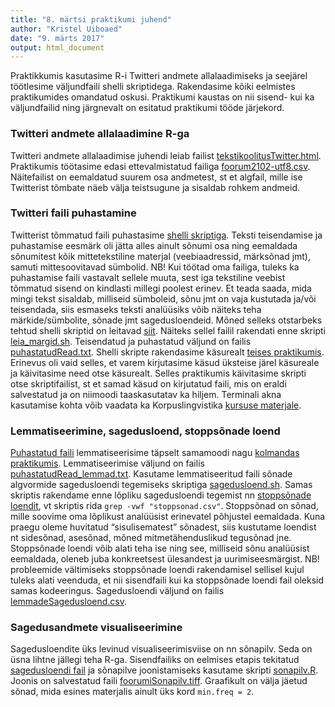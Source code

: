 ```yaml
---
title: "8. märtsi praktikumi juhend"
author: "Kristel Uiboaed"
date: "9. märts 2017"
output: html_document
---
```


Praktikkumis kasutasime R-i Twitteri andmete allalaadimiseks ja seejärel töötlesime väljundfaili shelli skriptidega. Rakendasime kõiki eelmistes praktikumides omandatud oskusi. Praktikumi kaustas on nii sisend- kui ka väljundfailid ning järgnevalt on esitatud praktikumi tööde järjekord.

### Twitteri andmete allalaadimine R-ga

Twitteri andmete allalaadimise juhendi leiab failist [tekstikoolitusTwitter.html](tekstikoolitusTwitter.html). Praktikumis töötasime edasi ettevalmistatud failiga [foorum2102-utf8.csv](foorum2102-utf8.csv). Näitefailist on eemaldatud suurem osa andmetest, st et algfail, mille ise Twitterist tõmbate näeb välja teistsugune ja sisaldab rohkem andmeid.

### Twitteri faili puhastamine

Twitterist tõmmatud faili puhastasime [shelli skriptiga](foorumiPuhastus.sh). Teksti teisendamise ja puhastamise eesmärk oli jätta alles ainult sõnumi osa ning eemaldada sõnumitest kõik mittetekstiline materjal (veebiaadressid, märksõnad jmt), samuti mittesoovitavad sümbolid. NB! Kui töötad oma failiga, tuleks ka puhastamise faili vastavalt sellele muuta, sest iga tekstiline veebist tõmmatud sisend on kindlasti millegi poolest erinev. Et teada saada, mida mingi tekst sisaldab, milliseid sümboleid, sõnu jmt on vaja kustutada ja/või teisendada, siis esmaseks teksti analüüsiks võib näiteks teha märkide/sümbolite, sõnade jmt sagedusloendeid. Mõned selleks otstarbeks tehtud shelli skriptid on leitavad [siit](https://github.com/kristel-/Corpus-Linguistics/tree/master/Unix). Näiteks sellel failil rakendati enne skripti [leia_margid.sh](leia_margid.sh). Teisendatud ja puhastatud väljund on failis [puhastatudRead.txt](puhastatudRead.txt). Shelli skripte rakendasime käsurealt [teises praktikumis](https://github.com/kristel-/Tekstikoolitus-2017/tree/master/25-01-praktikum). Erinevus oli vaid selles, et varem kirjutasime käsud üksteise järel käsureale ja käivitasime need otse käsurealt. Selles praktikumis käivitasime skripti otse skriptifailist, st et samad käsud on kirjutatud faili, mis on eraldi salvestatud ja on niimoodi taaskasutatav ka hiljem. Terminali akna kasutamise kohta võib vaadata ka Korpuslingvistika [kursuse materjale](http://korpuslingvistika.ut.ee/loengud/6-loeng-tere-terminaliaken/).

### Lemmatiseerimine, sagedusloend, stoppsõnade loend

[Puhastatud faili](puhastatudRead.txt) lemmatiseerisime täpselt samamoodi nagu [kolmandas praktikumis](https://github.com/kristel-/Tekstikoolitus-2017/tree/master/15-02-praktikum). Lemmatiseerimise väljund on failis [puhastatudRead_lemmad.txt](puhastatudRead_lemmad.txt). Kasutame lemmatiseeritud faili sõnade algvormide sagedusloendi tegemiseks skriptiga [sagedusloend.sh](sagedusloend.sh). Samas skriptis rakendame enne lõpliku sagedusloendi tegemist nn [stoppsõnade loendit](stoppsonad.csv), vt skriptis rida `grep -vwf "stoppsonad.csv"`. Stoppsõnad on sõnad, mille soovime oma lõplikust analüüsist erinevatel põhjustel eemaldada. Kuna praegu oleme huvitatud "sisulisematest" sõnadest, siis kustutame loendist nt sidesõnad, asesõnad, mõned mitmetähenduslikud tegusõnad jne. Stoppsõnade loendi võib alati teha ise ning see, milliseid sõnu analüüsist eemaldada, oleneb juba konkreetsest ülesandest ja uurimiseesmärgist. NB! probleemide vältimiseks stoppsõnade loendi rakendamisel sellisel kujul tuleks alati veenduda, et nii sisendfaili kui ka stoppsõnade loendi fail oleksid samas kodeeringus. Sagedusloendi väljund on failis [lemmadeSagedusloend.csv](lemmadeSagedusloend.csv).

### Sagedusandmete visualiseerimine

Sagedusloendite üks levinud visualiseerimisviise on nn sõnapilv. Seda on üsna lihtne jällegi teha R-ga. Sisendfailiks on eelmises etapis tekitatud [sagedusloendi fail](lemmadeSagedusloend.csv) ja sõnapilve joonistamiseks kasutame skripti [sonapilv.R](sonapilv.R). Joonis on salvestatud faili [foorumiSonapilv.tiff](foorumiSonapilv.tiff). Graafikult on välja jäetud sõnad, mida esines materjalis ainult üks kord `min.freq = 2`.
